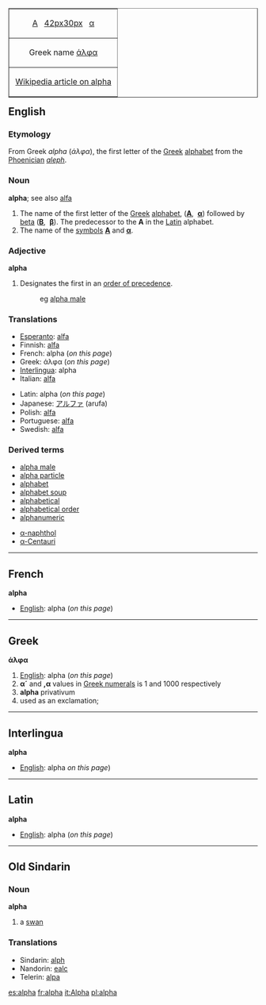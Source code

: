 <table align="right"  border="1" cellpadding="2" cellspacing="0">
  <tr align="center">
    <td>[[Α]]&nbsp;&nbsp; [[image:Greek_uc_alpha.png|42px]][[image:Greek_lc_alpha.png|30px]] &nbsp;&nbsp;[[α]]</td>
    </tr>
  <tr align="center">
    <td>Greek name [[άλφα]]</td>
    </tr>
  <tr align="center">
    <td>&nbsp;[[w:Alpha|Wikipedia article on alpha]]&nbsp;</td>
    </tr>
</table>

==English==
===Etymology===
From Greek ''alpha'' (''άλφα''), the first letter of the [[Greek]] [[alphabet]] from the [[Phoenician]] ''[[aleph]]''.

===Noun===
'''alpha'''; see also [[alfa]]
# The name of the first letter of the [[Greek]] [[alphabet]], ('''[[Α]]''', &nbsp;'''[[α]]''') followed by [[beta]] ('''[[Β]]''', &nbsp;'''[[β]]'''). The predecessor to the '''A''' in the [[Latin]] alphabet.
# The name of the [[symbols]] '''[[Α]]''' and '''[[α]]'''.

===Adjective===
'''alpha'''
# Designates the first in an [[order of precedence]].
#: eg [[alpha male]]

===Translations===
{{top}}
*[[Esperanto]]: [[alfa]]
*Finnish: [[alfa]]
*French: alpha {{m}} (''on this page'')
*Greek: άλφα {{n}} (''on this page'')
*[[Interlingua]]: alpha
*Italian: [[alfa]] {{m}}
{{mid}}
*Latin: alpha (''on this page'')
*Japanese: [[アルファ]] (arufa)
*Polish: [[alfa]] {{f}}
*Portuguese: [[alfa]] {{m}}
*Swedish: [[alfa]]
{{bottom}}

===Derived terms===
{{top}}
*[[alpha male]]
*[[alpha particle]]
*[[alphabet]]
*[[alphabet soup]]
*[[alphabetical]]
*[[alphabetical order]]
*[[alphanumeric]]
{{mid}}
*[[α-naphthol]]
*[[α-Centauri]]
{{bottom}}

----

==French==
'''alpha'''

*[[English]]: alpha (''on this page'')

----
==Greek==
'''άλφα'''

#[[English]]: alpha (''on this page'')
#'''α´''' and ''',α''' values in [[Greek numerals]] is 1 and 1000 respectively
#'''alpha''' privativum
#used as an exclamation;

----

==Interlingua==
'''alpha'''
*[[English]]: alpha ''on this page'')

----

==Latin==
'''alpha'''
*[[English]]: alpha (''on this page'')

----

==Old Sindarin==
===Noun===
'''alpha'''
#a [[swan]]
===Translations===
*Sindarin: [[alph]]
*Nandorin: [[ealc]]
*Telerin: [[alpa]]

[[es:alpha]]
[[fr:alpha]]
[[it:Alpha]]
[[pl:alpha]]